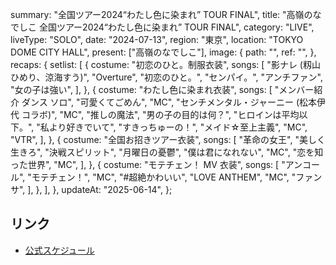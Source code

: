  summary: "全国ツアー2024“わたし色に染まれ” TOUR FINAL",
  title: "高嶺のなでしこ 全国ツアー2024“わたし色に染まれ” TOUR FINAL",
  category: "LIVE",
  liveType: "SOLO",
  date: "2024-07-13",
  region: "東京",
  location: "TOKYO DOME CITY HALL",
  present: ["高嶺のなでしこ"],
  image: {
    path: "",
    ref: "",
  },
  recaps: {
    setlist: [
      {
        costume: "初恋のひと。制服衣装",
        songs: [
          "影ナレ (籾山ひめり、涼海すう)",
          "Overture",
          "初恋のひと。",
          "センパイ。",
          "アンチファン",
          "女の子は強い",
        ],
      },
      {
        costume: "わたし色に染まれ衣装",
        songs: [
          "メンバー紹介 ダンス ソロ",
          "可愛くてごめん",
          "MC",
          "センチメンタル・ジャーニー (松本伊代 コラボ)",
          "MC",
          "推しの魔法",
          "男の子の目的は何？",
          "ヒロインは平均以下。",
          "私より好きでいて",
          "すきっちゅーの！",
          "メイド☆至上主義",
          "MC",
          "VTR",
        ],
      },
      {
        costume: "全国お招きツアー衣装",
        songs: [
          "革命の女王",
          "美しく生きろ",
          "決戦スピリット",
          "月曜日の憂鬱",
          "僕は君になれない",
          "MC",
          "恋を知った世界",
          "MC",
        ],
      },
      {
        costume: "モテチェン！ MV 衣装",
        songs: [
          "アンコール",
          "モテチェン！",
          "MC",
          "#超絶かわいい",
          "LOVE ANTHEM",
          "MC",
          "ファンサ",
        ],
      },
    ],
  },
  updateAt: "2025-06-14",
};

## リンク

- [公式スケジュール](https://takanenonadeshiko.jp/?p=1883)
